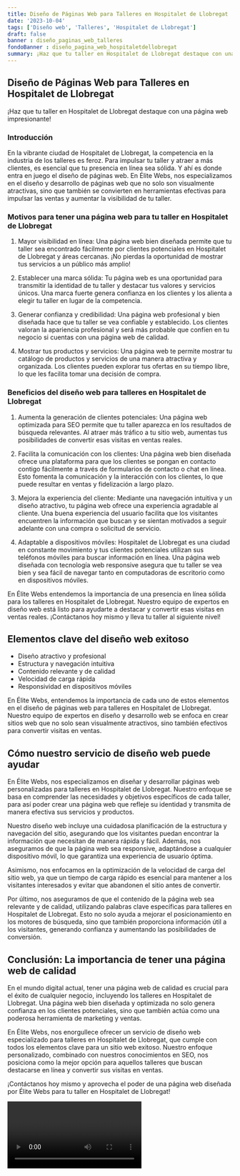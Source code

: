 ```yaml
---
title: Diseño de Páginas Web para Talleres en Hospitalet de Llobregat
date: '2023-10-04'
tags: ['Diseño web', 'Talleres', 'Hospitalet de Llobregat']
draft: false
banner : diseño_paginas_web_talleres
fondoBanner : diseño_pagina_web_hospitaletdellobregat
summary: ¡Haz que tu taller en Hospitalet de Llobregat destaque con una página web impresionante!
---
```


## Diseño de Páginas Web para Talleres en Hospitalet de Llobregat

¡Haz que tu taller en Hospitalet de Llobregat destaque con una página web impresionante!

### Introducción

En la vibrante ciudad de Hospitalet de Llobregat, la competencia en la industria de los talleres es feroz. Para impulsar tu taller y atraer a más clientes, es esencial que tu presencia en línea sea sólida. Y ahí es donde entra en juego el diseño de páginas web. En Élite Webs, nos especializamos en el diseño y desarrollo de páginas web que no solo son visualmente atractivas, sino que también se convierten en herramientas efectivas para impulsar las ventas y aumentar la visibilidad de tu taller.

### Motivos para tener una página web para tu taller en Hospitalet de Llobregat

1. Mayor visibilidad en línea: Una página web bien diseñada permite que tu taller sea encontrado fácilmente por clientes potenciales en Hospitalet de Llobregat y áreas cercanas. ¡No pierdas la oportunidad de mostrar tus servicios a un público más amplio!

2. Establecer una marca sólida: Tu página web es una oportunidad para transmitir la identidad de tu taller y destacar tus valores y servicios únicos. Una marca fuerte genera confianza en los clientes y los alienta a elegir tu taller en lugar de la competencia.

3. Generar confianza y credibilidad: Una página web profesional y bien diseñada hace que tu taller se vea confiable y establecido. Los clientes valoran la apariencia profesional y será más probable que confíen en tu negocio si cuentas con una página web de calidad.

4. Mostrar tus productos y servicios: Una página web te permite mostrar tu catálogo de productos y servicios de una manera atractiva y organizada. Los clientes pueden explorar tus ofertas en su tiempo libre, lo que les facilita tomar una decisión de compra.

### Beneficios del diseño web para talleres en Hospitalet de Llobregat

1. Aumenta la generación de clientes potenciales: Una página web optimizada para SEO permite que tu taller aparezca en los resultados de búsqueda relevantes. Al atraer más tráfico a tu sitio web, aumentas tus posibilidades de convertir esas visitas en ventas reales.

2. Facilita la comunicación con los clientes: Una página web bien diseñada ofrece una plataforma para que los clientes se pongan en contacto contigo fácilmente a través de formularios de contacto o chat en línea. Esto fomenta la comunicación y la interacción con los clientes, lo que puede resultar en ventas y fidelización a largo plazo.

3. Mejora la experiencia del cliente: Mediante una navegación intuitiva y un diseño atractivo, tu página web ofrece una experiencia agradable al cliente. Una buena experiencia del usuario facilita que los visitantes encuentren la información que buscan y se sientan motivados a seguir adelante con una compra o solicitud de servicio.

4. Adaptable a dispositivos móviles: Hospitalet de Llobregat es una ciudad en constante movimiento y tus clientes potenciales utilizan sus teléfonos móviles para buscar información en línea. Una página web diseñada con tecnología web responsive asegura que tu taller se vea bien y sea fácil de navegar tanto en computadoras de escritorio como en dispositivos móviles.

En Élite Webs entendemos la importancia de una presencia en línea sólida para los talleres en Hospitalet de Llobregat. Nuestro equipo de expertos en diseño web está listo para ayudarte a destacar y convertir esas visitas en ventas reales. ¡Contáctanos hoy mismo y lleva tu taller al siguiente nivel!

<GifSeo />

<Cta />

## Elementos clave del diseño web exitoso

- Diseño atractivo y profesional
- Estructura y navegación intuitiva
- Contenido relevante y de calidad
- Velocidad de carga rápida
- Responsividad en dispositivos móviles

En Élite Webs, entendemos la importancia de cada uno de estos elementos en el diseño de páginas web para talleres en Hospitalet de Llobregat. Nuestro equipo de expertos en diseño y desarrollo web se enfoca en crear sitios web que no solo sean visualmente atractivos, sino también efectivos para convertir visitas en ventas.

## Cómo nuestro servicio de diseño web puede ayudar

En Élite Webs, nos especializamos en diseñar y desarrollar páginas web personalizadas para talleres en Hospitalet de Llobregat. Nuestro enfoque se basa en comprender las necesidades y objetivos específicos de cada taller, para así poder crear una página web que refleje su identidad y transmita de manera efectiva sus servicios y productos.

Nuestro diseño web incluye una cuidadosa planificación de la estructura y navegación del sitio, asegurando que los visitantes puedan encontrar la información que necesitan de manera rápida y fácil. Además, nos aseguramos de que la página web sea responsive, adaptándose a cualquier dispositivo móvil, lo que garantiza una experiencia de usuario óptima.

Asimismo, nos enfocamos en la optimización de la velocidad de carga del sitio web, ya que un tiempo de carga rápido es esencial para mantener a los visitantes interesados y evitar que abandonen el sitio antes de convertir.

Por último, nos aseguramos de que el contenido de la página web sea relevante y de calidad, utilizando palabras clave específicas para talleres en Hospitalet de Llobregat. Esto no solo ayuda a mejorar el posicionamiento en los motores de búsqueda, sino que también proporciona información útil a los visitantes, generando confianza y aumentando las posibilidades de conversión.

## Conclusión: La importancia de tener una página web de calidad

En el mundo digital actual, tener una página web de calidad es crucial para el éxito de cualquier negocio, incluyendo los talleres en Hospitalet de Llobregat. Una página web bien diseñada y optimizada no solo genera confianza en los clientes potenciales, sino que también actúa como una poderosa herramienta de marketing y ventas.

En Élite Webs, nos enorgullece ofrecer un servicio de diseño web especializado para talleres en Hospitalet de Llobregat, que cumple con todos los elementos clave para un sitio web exitoso. Nuestro enfoque personalizado, combinado con nuestros conocimientos en SEO, nos posiciona como la mejor opción para aquellos talleres que buscan destacarse en línea y convertir sus visitas en ventas.

¡Contáctanos hoy mismo y aprovecha el poder de una página web diseñada por Élite Webs para tu taller en Hospitalet de Llobregat!

<Video />

<CtaBot job='Talleres' city='Hospitalet de Llobregat'/>

<Gmaps query='Hospitalet de Llobregat+españa+maps' />